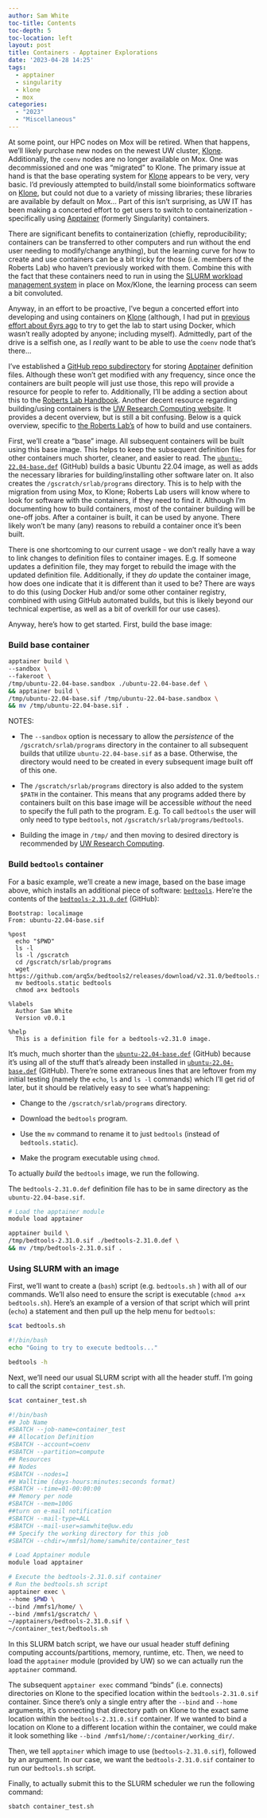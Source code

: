 ```yaml
---
author: Sam White
toc-title: Contents
toc-depth: 5
toc-location: left
layout: post
title: Containers - Apptainer Explorations
date: '2023-04-28 14:25'
tags: 
  - apptainer
  - singularity
  - klone
  - mox
categories: 
  - "2023"
  - "Miscellaneous"
---
```

At some point, our HPC nodes on Mox will be retired. When that happens, we'll likely purchase new nodes on the newest UW cluster, [Klone](https://www.gutenberg.org/cache/epub/35492/pg35492-images.html). Additionally, the `coenv` nodes are no longer available on Mox. One was decommissioned and one was "migrated" to Klone. The primary issue at hand is that the base operating system for [Klone](https://www.gutenberg.org/cache/epub/35492/pg35492-images.html) appears to be very, very basic. I'd previously attempted to build/install some bioinformatics software on [Klone](https://www.gutenberg.org/cache/epub/35492/pg35492-images.html), but could not due to a variety of missing libraries; these libraries are available by default on Mox... Part of this isn't surprising, as UW IT has been making a concerted effort to get users to switch to containerization - specifically using [Apptainer](https://apptainer.org/) (formerly Singularity) containers.

There are significant benefits to containerization (chiefly, reproducibility; containers can be transferred to other computers and run without the end user needing to modify/change anything), but the learning curve for how to create and use containers can be a bit tricky for those (i.e. members of the Roberts Lab) who haven't previously worked with them. Combine this with the fact that these containers need to run in using the [SLURM workload management system](https://slurm.schedmd.com/documentation.html) in place on Mox/Klone, the learning process can seem a bit convoluted.

Anyway, in an effort to be proactive, I've begun a concerted effort into developing and using containers on [Klone](https://www.gutenberg.org/cache/epub/35492/pg35492-images.html) (although, I had put in [previous effort about 6yrs ago](https://github.com/RobertsLab/code/tree/master/dockerfiles) to try to get the lab to start using Docker, which wasn't really adopted by anyone; including myself). Admittedly, part of the drive is a selfish one, as I _really_ want to be able to use the `coenv` node that's there...

I've established a [GitHub repo subdirectory](https://github.com/RobertsLab/code/tree/master/apptainer_definition_files) for storing [Apptainer](https://apptainer.org/) definition files. Although these won't get modified with any frequency, since once the containers are built people will just use those, this repo will provide a resource for people to refer to. Additionally, I'll be adding a section about this to the [Roberts Lab Handbook](https://robertslab.github.io/resources/). Another decent resource regarding building/using containers is the [UW Research Computing website](https://hyak.uw.edu/docs/tools/software). It provides a decent overview, but is still a bit confusing. Below is a quick overview, specific to [the Roberts Lab's](https://robertslab.github.io/resources/) of how to build and use containers.



First, we'll create a "base" image. All subsequent containers will be built using this base image. This helps to keep the subsequent definition files for other containers much shorter, cleaner, and easier to read. The [`ubuntu-22.04-base.def`](https://github.com/RobertsLab/code/blob/master/apptainer_definition_files/ubuntu-22.04-base.def) (GitHub) builds a basic Ubuntu 22.04 image, as well as adds the necessary libraries for building/installing other software later on. It also creates the `/gscratch/srlab/programs` directory. This is to help with the migration from using Mox, to Klone; Roberts Lab users will know where to look for software with the containers, if they need to find it. Although I'm documenting how to build containers, most of the container building will be one-off jobs. After a container is built, it can be used by anyone. There likely won't be many (any) reasons to rebuild a container once it's been built.

There is one shortcoming to our current usage - we don't really have a way to link changes to definition files to container images. E.g. If someone updates a definition file, they may forget to rebuild the image with the updated definition file. Additionally, if they _do_ update the container image, how does one indicate that it is different than it used to be? There are ways to do this (using Docker Hub and/or some other container registry, combined with using GitHub automated builds, but this is likely beyond our technical expertise, as well as a bit of overkill for our use cases).

Anyway, here's how to get started. First, build the base image:



### Build base container

```bash
apptainer build \
--sandbox \
--fakeroot \
/tmp/ubuntu-22.04-base.sandbox ./ubuntu-22.04-base.def \
&& apptainer build \
/tmp/ubuntu-22.04-base.sif /tmp/ubuntu-22.04-base.sandbox \
&& mv /tmp/ubuntu-22.04-base.sif .
```

NOTES:

- The `--sandbox` option is necessary to allow the _persistence_ of the `/gscratch/srlab/programs` directory in the container to all subsequent builds that utilize `ubuntu-22.04-base.sif` as a base. Otherwise, the directory would need to be created in every subsequent image built off of this one.

- The `/gscratch/srlab/programs` directory is also added to the system `$PATH` in the container. This means that any programs added there by containers built on this base image will be accessible _without_ the need to specify the full path to the program. E.g. To call `bedtools` the user will only need to type `bedtools`, not `/gscratch/srlab/programs/bedtools`.

- Building the image in `/tmp/` and then moving to desired directory is recommended by [UW Research Computing](https://hyak.uw.edu/docs/tools/software).


### Build `bedtools` container

For a basic example, we'll create a new image, based on the base image above, which installs an additional piece of software: [`bedtools`](https://bedtools.readthedocs.io/). Here're the contents of the [`bedtools-2.31.0.def`](https://github.com/RobertsLab/code/blob/master/apptainer_definition_files/bedtools-2.31.1.def) (GitHub):


```
Bootstrap: localimage
From: ubuntu-22.04-base.sif

%post
  echo "$PWD"
  ls -l 
  ls -l /gscratch
  cd /gscratch/srlab/programs
  wget https://github.com/arq5x/bedtools2/releases/download/v2.31.0/bedtools.static
  mv bedtools.static bedtools
  chmod a+x bedtools

%labels
  Author Sam White
  Version v0.0.1

%help
  This is a definition file for a bedtools-v2.31.0 image.
```

It's much, much shorter than the [`ubuntu-22.04-base.def`](https://github.com/RobertsLab/code/blob/master/apptainer_definition_files/ubuntu-22.04-base.def) (GitHub) because it's using all of the stuff that's already been installed in [`ubuntu-22.04-base.def`](https://github.com/RobertsLab/code/blob/master/apptainer_definition_files/ubuntu-22.04-base.def) (GitHub). There're some extraneous lines that are leftover from my initial testing (namely the `echo`, `ls` and `ls -l` commands) which I'll get rid of later, but it should be relatively easy to see what's happening:

- Change to the `/gscratch/srlab/programs` directory.

- Download the `bedtools` program.

- Use the `mv` command to rename it to just `bedtools` (instead of `bedtools.static`).

- Make the program executable using `chmod`.


To actually _build_ the `bedtools` image, we run the following.

::: {.callout-tip}
The `bedtools-2.31.0.def` definition file has to be in same directory as the `ubuntu-22.04-base.sif`.
:::

```bash
# Load the apptainer module
module load apptainer

apptainer build \
/tmp/bedtools-2.31.0.sif ./bedtools-2.31.0.def \
&& mv /tmp/bedtools-2.31.0.sif .
```

### Using SLURM with an image

First, we'll want to create a (`bash`) script (e.g. `bedtools.sh` ) with all of our commands. We'll also need to ensure the script is executable (`chmod a+x bedtools.sh`). Here's an example of a version of that script which will print (`echo`) a statement and then pull up the help menu for `bedtools`:

```bash
$cat bedtools.sh
```

```bash
#!/bin/bash
echo "Going to try to execute bedtools..."

bedtools -h
```

Next, we'll need our usual SLURM script with all the header stuff. I'm going to call the script `container_test.sh`.

```bash
$cat container_test.sh
```

```bash
#!/bin/bash
## Job Name
#SBATCH --job-name=container_test
## Allocation Definition
#SBATCH --account=coenv
#SBATCH --partition=compute
## Resources
## Nodes
#SBATCH --nodes=1
## Walltime (days-hours:minutes:seconds format)
#SBATCH --time=01-00:00:00
## Memory per node
#SBATCH --mem=100G
##turn on e-mail notification
#SBATCH --mail-type=ALL
#SBATCH --mail-user=samwhite@uw.edu
## Specify the working directory for this job
#SBATCH --chdir=/mmfs1/home/samwhite/container_test

# Load Apptainer module
module load apptainer

# Execute the bedtools-2.31.0.sif container
# Run the bedtools.sh script
apptainer exec \
--home $PWD \
--bind /mmfs1/home/ \
--bind /mmfs1/gscratch/ \
~/apptainers/bedtools-2.31.0.sif \
~/container_test/bedtools.sh
```

In this SLURM batch script, we have our usual header stuff defining computing accounts/partitions, memory, runtime, etc. Then, we need to load the `apptainer` module (provided by UW) so we can actually run the `apptainer` command.

The subsequent `apptainer exec` command "binds" (i.e. connects) directories on Klone to the specified location within the `bedtools-2.31.0.sif` container. Since there's only a single entry after the `--bind` and `--home` arguments, it's connecting that directory path on Klone to the exact same location within the `bedtools-2.31.0.sif` container. If we wanted to bind a location on Klone to a different location within the container, we could make it look something like `--bind /mmfs1/home/:/container/working_dir/`.

Then, we tell `apptainer` which image to use (`bedtools-2.31.0.sif`), followed by an argument. In our case, we want the `bedtools-2.31.0.sif` container to run our `bedtools.sh` script.

Finally, to actually submit this to the SLURM scheduler we run the following command:

```bash
sbatch container_test.sh
```

